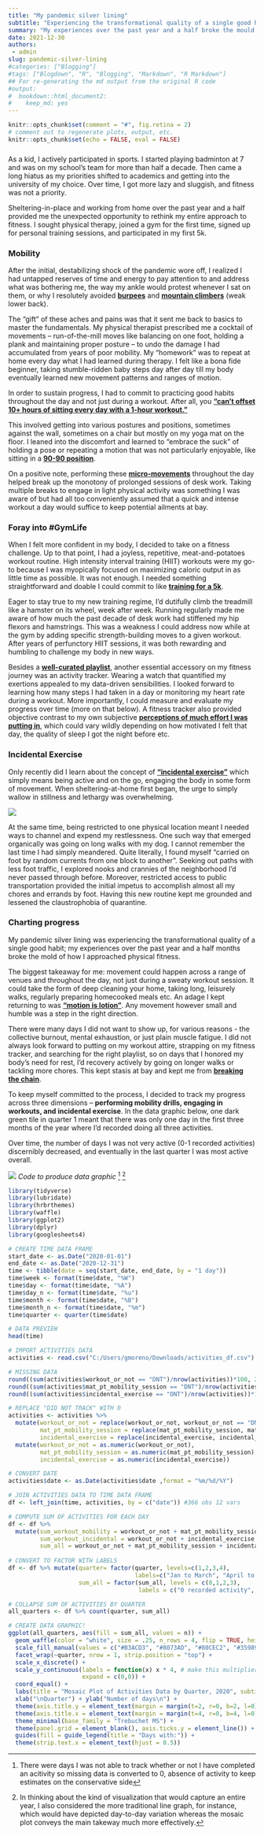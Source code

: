 ```yaml
---
title: "My pandemic silver lining"
subtitle: "Experiencing the transformational quality of a single good habit"
summary: "My experiences over the past year and a half broke the mould of my approach towards physical fitness."
date: 2021-12-30
authors:
 - admin
slug: pandemic-silver-lining
#categories: ["Blogging"]
#tags: ["Blogdown", "R", "Blogging", "Markdown", "R Markdown"]
## For re-generating the md output from the original R code
#output:
#  bookdown::html_document2:
#    keep_md: yes
---
```


```r
knitr::opts_chunk$set(comment = "#", fig.retina = 2)
# comment out to regenerate plots, output, etc.
knitr::opts_chunk$set(echo = FALSE, eval = FALSE)
```

### 

As a kid, I actively participated in sports. I started playing badminton at 7 and was on my school’s team for more than half a decade. Then came a long hiatus as my priorities shifted to academics and getting into the university of my choice. Over time, I got more lazy and sluggish, and fitness was not a priority. 

Sheltering-in-place and working from home over the past year and a half provided me the unexpected opportunity to rethink my entire approach to fitness. I sought physical therapy, joined a gym for the first time, signed up for personal training sessions, and participated in my first 5k. 

### Mobility 

After the initial, destabilizing shock of the pandemic wore off, I realized I had untapped reserves of time and energy to pay attention to and address what was bothering me, the way my ankle would protest whenever I sat on them, or why I resolutely avoided [**burpees**](https://media.self.com/photos/5817a88e6839af65340d5371/master/w_1600,c_limit/MOUNTAIN_CLIMBERS.gif) and [**mountain climbers**](https://media.self.com/photos/5943fddc4e4e9b6122499b42/master/w_1920%2Cc_limit/burpees6.gif) (weak lower back). 

The “gift” of these aches and pains was that it sent me back to basics to master the fundamentals. My physical therapist prescribed me a cocktail of movements -- run-of-the-mill moves like balancing on one foot, holding a plank and maintaining proper posture -- to undo the damage I had accumulated from years of poor mobility. My “homework” was to repeat at home every day what I had learned during therapy. I felt like a bona fide beginner, taking stumble-ridden baby steps day after day till my body eventually learned new movement patterns and ranges of motion. 

In order to sustain progress, I had to commit to practicing good habits throughout the day and not just during a workout. After all, you [**“can’t offset 10+ hours of sitting every day with a 1-hour workout.”**](https://twitter.com/SquatUniversity/status/1361782531557851141)

This involved getting into various postures and positions, sometimes against the wall, sometimes on a chair but mostly on my yoga mat on the floor. I leaned into the discomfort and learned to “embrace the suck” of holding a pose or repeating a motion that was not particularly enjoyable, like sitting in a [**90-90 position**](https://imagesvc.meredithcorp.io/v3/mm/gif?url=https%3A%2F%2Fstatic.onecms.io%2Fwp-content%2Fuploads%2Fsites%2F12%2F2019%2F12%2F90-90-hip.gif). 

On a positive note, performing these [**micro-movements**](https://parade.com/645657/marysauer/4-simple-micro-movements-to-stay-flexible-and-banish-aches-and-pains/) throughout the day helped break up the monotony of prolonged sessions of desk work. Taking multiple breaks to engage in light physical activity was something I was aware of but had all too conveniently assumed that a quick and intense workout a day would suffice to keep potential ailments at bay. 

### Foray into #GymLife

When I felt more confident in my body, I decided to take on a fitness challenge. Up to that point, I had a joyless, repetitive, meat-and-potatoes workout routine. High intensity interval training (HIIT) workouts were my go-to because I was myopically focused on maximizing caloric output in as little time as possible. It was not enough. I needed something straightforward and doable I could commit to like [**training for a 5k**](https://hips.hearstapps.com/hmg-prod.s3.amazonaws.com/images/6-week-training-plan-5k-beginner-final-1591631365.jpg?crop=1xw:0.9995247148288974xh;center,top&resize=768:*).

Eager to stay true to my new training regime, I’d dutifully climb the treadmill like a hamster on its wheel, week after week. Running regularly made me aware of how much the past decade of desk work had stiffened my hip flexors and hamstrings. This was a weakness I could address now while at the gym by adding specific strength-building moves to a given workout. After years of perfunctory HIIT sessions, it was both rewarding and humbling to challenge my body in new ways. 

Besides a [**well-curated playlist**](https://www.youtube.com/playlist?list=PLOFoWKkNKKpJrFuEZ-bltjBL3aDkkV_mY), another essential accessory on my fitness journey was an activity tracker. Wearing a watch that quantified my exertions appealed to my data-driven sensibilities. I looked forward to learning how many steps I had taken in a day or monitoring my heart rate during a workout. More importantly, I could measure and evaluate my progress over time (more on that below). A fitness tracker also provided objective contrast to my own subjective [**perceptions of much effort I was putting in**](https://www.verywellfit.com/perceived-exertion-scale-1231117), which could vary wildly depending on how motivated I felt that day, the quality of sleep I got the night before etc. 

### Incidental Exercise 

Only recently did I learn about the concept of [**“incidental exercise”**](https://www.youtube.com/watch?v=SXrAuCWnXV0&t=40s) which simply means being active and on the go, engaging the body in some form of movement. When sheltering-at-home first began, the urge to simply wallow in stillness and lethargy was overwhelming. 

![](/post/pandemic-silver-lining/pandemic-silver-lining_files/figure-html/plague.png)

At the same time, being restricted to one physical location meant I needed ways to channel and expend my restlessness. One such way that emerged organically was going on long walks with my dog. I cannot remember the last time I had simply meandered. Quite literally, I found myself “carried on foot by random currents from one block to another”.  Seeking out paths with less foot traffic, I explored nooks and crannies of the neighborhood I’d never passed through before. Moreover, restricted access to public transportation provided the initial impetus to accomplish almost all my chores and errands by foot. Having this new routine kept me grounded and lessened the claustrophobia of quarantine. 

### Charting progress

My pandemic silver lining was experiencing the transformational quality of a single good habit; my experiences over the past year and a half months broke the mold of how I approached physical fitness. 

The biggest takeaway for me: movement could happen across a range of venues and throughout the day, not just during a sweaty workout session. It could take the form of deep cleaning your home, taking long, leisurely walks, regularly preparing homecooked meals etc. An adage I kept returning to was [**“motion is lotion”**](https://besthealthphysio.ca/motion-is-lotion/). Any movement however small and humble was a step in the right direction.  

There were many days I did not want to show up, for various reasons - the collective burnout, mental exhaustion, or just plain muscle fatigue. I did not always look forward to putting on my workout attire, strapping on my fitness tracker, and searching for the right playlist, so on days that I honored my body's need for rest, I'd recovery actively by going on longer walks or tackling more chores. This kept stasis at bay and kept me from [**breaking the chain**](https://blog.doist.com/dont-break-the-chain/). 

To keep myself committed to the process, I decided to track my progress across three dimensions – **performing mobility drills, engaging in workouts, and incidental exercise**. In the data graphic below, one dark green tile in quarter 1 meant that there was only one day in the first three months of the year where I'd recorded doing all three activities. 

Over time, the number of days I was not very active (0-1 recorded activities) discernibly decreased, and eventually in the last quarter I was most active overall. 

![](/post/pandemic-silver-lining/pandemic-silver-lining_files/figure-html/mosaic_plot_activity_data.png)
*Code to produce data graphic*
^[There were days I was not able to track whether or not I have completed an acitivity so missing data is converted to 0, absence of activity to keep estimates on the conservative side]
^[In thinking about the kind of visualization that would capture an entire year, I also considered the more traditional line graph, for instance, which would have depicted day-to-day variation whereas the mosaic plot conveys the main takeway much more effectively.]

```r
library(tidyverse)
library(lubridate)
library(hrbrthemes)
library(waffle)
library(ggplot2)
library(dplyr)
library(googlesheets4)
```

```r
# CREATE TIME DATA FRAME  
start_date <- as.Date("2020-01-01")
end_date <- as.Date("2020-12-31")
time <- tibble(date = seq(start_date, end_date, by = "1 day")) 
time$week <- format(time$date, "%W")
time$day <- format(time$date, "%A")
time$day_n <- format(time$date, "%u") 
time$month <- format(time$date, "%B")
time$month_n <- format(time$date, "%m")
time$quarter <- quarter(time$date) 
```

```r
# DATA PREVIEW
head(time)
```

```r
# IMPORT ACTIVITIES DATA 
activities <- read.csv("C:/Users/gmoreno/Downloads/activities_df.csv") #366 obs 6 vars 
```

```r

# MISSING DATA
round((sum(activities$workout_or_not == "DNT")/nrow(activities))*100, 2) #2.7%
round((sum(activities$mat_pt_mobility_session == "DNT")/nrow(activities))*100, 2) #5.5%
round((sum(activities$incidental_exercise == "DNT")/nrow(activities))*100, 2) #14.5%  

# REPLACE "DID NOT TRACK" WITH 0 
activities <- activities %>%
  mutate(workout_or_not = replace(workout_or_not, workout_or_not == "DNT", 0),
         mat_pt_mobility_session = replace(mat_pt_mobility_session, mat_pt_mobility_session == "DNT", 0),
         incidental_exercise = replace(incidental_exercise, incidental_exercise == "DNT", 0)) %>%
  mutate(workout_or_not = as.numeric(workout_or_not),
         mat_pt_mobility_session = as.numeric(mat_pt_mobility_session),
         incidental_exercise = as.numeric(incidental_exercise))

# CONVERT DATE 
activities$date <- as.Date(activities$date ,format = "%m/%d/%Y") 

# JOIN ACTIVITIES DATA TO TIME DATA FRAME
df <- left_join(time, activities, by = c("date")) #366 obs 12 vars

# COMPUTE SUM OF ACTIVITIES FOR EACH DAY
df <- df %>% 
  mutate(sum_workout_mobility = workout_or_not + mat_pt_mobility_session,
         sum_workout_incidental = workout_or_not + incidental_exercise, 
         sum_all = workout_or_not + mat_pt_mobility_session + incidental_exercise)
  
# CONVERT TO FACTOR WITH LABELS 
df <- df %>% mutate(quarter= factor(quarter, levels=c(1,2,3,4), 
                                    labels=c("Jan to March", "April to June", "July to Sept", "Oct to Dec")),
                    sum_all = factor(sum_all, levels = c(0,1,2,3), 
                                     labels = c("0 recorded activity", "1 activity", "2 activities", "3 activities")))

# COLLAPSE SUM OF ACTIVITIES BY QUARTER
all_quarters <- df %>% count(quarter, sum_all)

# CREATE DATA GRAPHIC! 
ggplot(all_quarters, aes(fill = sum_all, values = n)) +
  geom_waffle(color = "white", size = .25, n_rows = 4, flip = TRUE, height = 0.95, width = 0.95) +
  scale_fill_manual(values = c("#B3ACD3", "#8073AD", "#80CEC2", "#359890")) +
  facet_wrap(~quarter, nrow = 1, strip.position = "top") + 
  scale_x_discrete() +
  scale_y_continuous(labels = function(x) x * 4, # make this multiplier the same as n_rows
                     expand = c(0,0)) +
  coord_equal() +
  labs(title = "Mosaic Plot of Activities Data by Quarter, 2020", subtitle = "1 square = 1 day") + 
  xlab("\nQuarter") + ylab("Number of days\n") +
  theme(axis.title.y = element_text(margin = margin(t=2, r=0, b=2, l=0))) +
  theme(axis.title.x = element_text(margin = margin(t=4, r=0, b=4, l=0))) +
  theme_minimal(base_family = "Trebuchet MS") +
  theme(panel.grid = element_blank(), axis.ticks.y = element_line()) + 
  guides(fill = guide_legend(title = "Days with:")) +
  theme(strip.text.x = element_text(hjust = 0.5)) 
```


